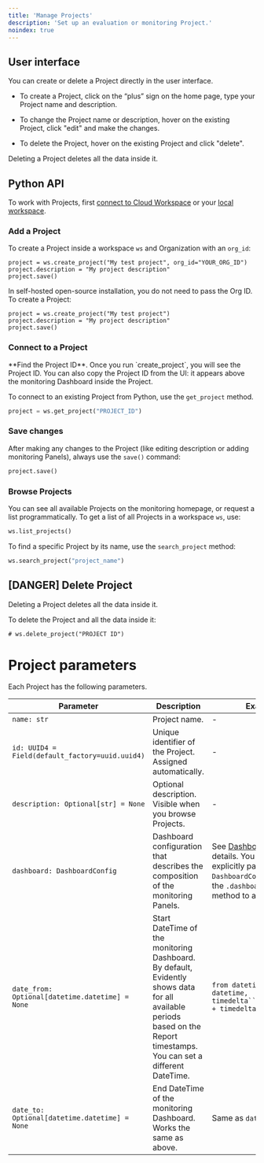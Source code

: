 ```yaml
---
title: 'Manage Projects'
description: 'Set up an evaluation or monitoring Project.'
noindex: true
---
```


## User interface

You can create or delete a Project directly in the user interface.

* To create a Project, click on the “plus” sign on the home page, type your Project name and description.

* To change the Project name or description, hover on the existing Project, click "edit" and make the changes.

* To delete the Project, hover on the existing Project and click "delete".

<Warning>
  Deleting a Project deletes all the data inside it.
</Warning>

## Python API

To work with Projects, first [connect to Cloud Workspace](../setup/cloud) or your [local workspace](../setup/self-hosting).

### Add a Project

To create a Project inside a workspace `ws` and Organization with an `org_id`:

```
project = ws.create_project("My test project", org_id="YOUR_ORG_ID")
project.description = "My project description"
project.save()
```

In self-hosted open-source installation, you do not need to pass the Org ID. To create a Project:

```
project = ws.create_project("My test project")
project.description = "My project description"
project.save()
```

### Connect to a Project

<Tip>
  **Find the Project ID**. Once you run `create_project`, you will see the Project ID. You can also copy the Project ID from the UI: it appears above the monitoring Dashboard inside the Project.
</Tip>

To connect to an existing Project from Python, use the `get_project` method.

```python
project = ws.get_project("PROJECT_ID")
```

### Save changes

After making any changes to the Project (like editing description or adding monitoring Panels), always use the `save()` command:

```python
project.save()
```

### Browse Projects

You can see all available Projects on the monitoring homepage, or request a list programmatically. To get a list of all Projects in a workspace `ws`, use:

```python
ws.list_projects()
```

To find a specific Project by its name, use the `search_project` method:

```python
ws.search_project("project_name")
```

## \[DANGER] Delete Project

<Warning>
  Deleting a Project deletes all the data inside it.
</Warning>

To delete the Project and all the data inside it:

```
# ws.delete_project("PROJECT ID")
```

# Project parameters

Each Project has the following parameters.

| Parameter                                       | Description                                                                                                                                                                                                                                                          | Example                                                                     |
| ----------------------------------------------- | -------------------------------------------------------------------------------------------------------------------------------------------------------------------------------------------------------------------------------------------------------------------- | --------------------------------------------------------------------------- |
| `name: str`                                     | Project name.                                                                                                                                                                                                                                                        | -                                                                           |
| `id: UUID4 = Field(default_factory=uuid.uuid4)` | Unique identifier of the Project. Assigned automatically.                                                                                                                                                                                                            | -                                                                           |
| `description: Optional[str] = None`             | Optional description. Visible when you browse Projects.                                                                                                                                                                                                              | -                                                                           |
| `dashboard: DashboardConfig`                    | Dashboard configuration that describes the composition of the monitoring Panels.  | See [Dashboard Design](dashboard_add_panels) for details. You don't need to explicitly pass `DashboardConfig` if you use the `.dashboard.add_panel` method to add Panels.                                                                          |
| `date_from: Optional[datetime.datetime] = None` | Start DateTime of the monitoring Dashboard. By default, Evidently shows data for all available periods based on the Report timestamps. You can set a different DateTime.                                                                                             | `from datetime import datetime, timedelta``datetime.now() + timedelta(-30)` |
| `date_to: Optional[datetime.datetime] = None`   | End DateTime of the monitoring Dashboard. Works the same as above.                                                                                                                                                                                                   | Same as `date_from`.                                                        |